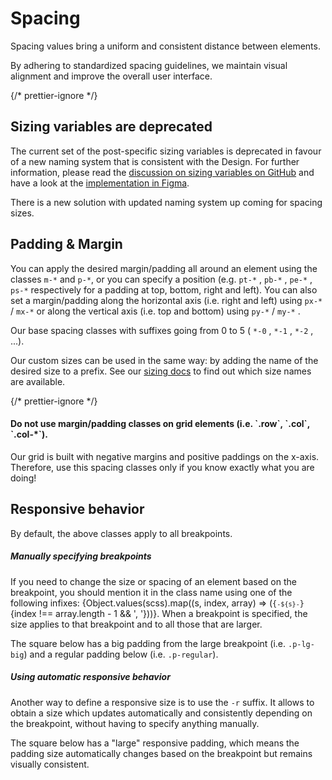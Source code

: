 

<Meta of={SpacingStories} />

# Spacing

<div className="lead">
Spacing values bring a uniform and consistent distance between elements.

By adhering to standardized spacing guidelines, we maintain visual alignment and
improve the overall user interface.

</div>

{/* prettier-ignore */}
<div class="alert alert-warning mb-bigger-big">
  <h2 class="alert-heading">Sizing variables are deprecated</h2>
  <p>The current set of the post-specific sizing variables is deprecated in favour of a new naming system that is consistent with the Design. For further information, please read the <a href="https://github.com/swisspost/design-system/discussions/588">discussion on sizing variables on GitHub</a> and have a look at the <a href="https://www.figma.com/file/ojCcgC5Zd12eUSzq6V5m24/Foundations?node-id=3%3A2&t=l8qimsXlxeMLOzs6-0">implementation in Figma</a>.</p>
  <p>There is a new solution with updated naming system up coming for spacing sizes.</p>
</div>

## Padding & Margin

You can apply the desired margin/padding all around an element using the classes `m-*` and `p-*`, or you can specify a position (e.g. `pt-*` , `pb-*` , `pe-*` , `ps-*` respectively for a padding at top, bottom, right and left). You can also set a margin/padding along the horizontal axis (i.e. right and left) using `px-*` / `mx-*` or along the vertical axis (i.e. top and bottom) using `py-*` / `my-*` .

Our base spacing classes with suffixes going from 0 to 5 ( `*-0` , `*-1` , `*-2` , ...).

Our custom sizes can be used in the same way: by adding the name of the desired size to a prefix. See our [sizing docs](/?path=/docs/utilities-sizing--docs) to find out which size names are available.

{/* prettier-ignore */}
<div className="alert alert-warning">
  <h4 className="alert-heading">Do not use margin/padding classes on grid elements (i.e. `.row`, `.col`, `.col-*`).</h4>
  <p>Our grid is built with negative margins and positive paddings on the x-axis. Therefore, use this spacing classes only if you know exactly what you are doing!</p>
</div>

<Canvas of={SpacingStories.Default} />
<div className="hide-col-default">
  <Controls of={SpacingStories.Default} />
</div>

## Responsive behavior

By default, the above classes apply to all breakpoints.

##### Manually specifying breakpoints

If you need to change the size or spacing of an element based on the breakpoint, you should
mention it in the class name using one of the following infixes: {Object.values(scss).map((s, index, array) => (<span><code>{`-${s}-`}</code>{index !== array.length - 1 && ', '}</span>))}.
When a breakpoint is specified, the size applies to that breakpoint and to all those that are
larger.

The square below has a big padding from the large breakpoint (i.e. `.p-lg-big`) and a regular
padding below (i.e. `.p-regular`).

<Canvas of={SpacingStories.responsiveExample} />

##### Using automatic responsive behavior

Another way to define a responsive size is to use the `-r` suffix. It allows to obtain a size which updates automatically and consistently depending on the breakpoint, without having to specify anything manually.

The square below has a "large" responsive padding, which means the padding size
automatically changes based on the breakpoint but remains visually consistent.

<Canvas of={SpacingStories.automaticResponsiveExample} />
